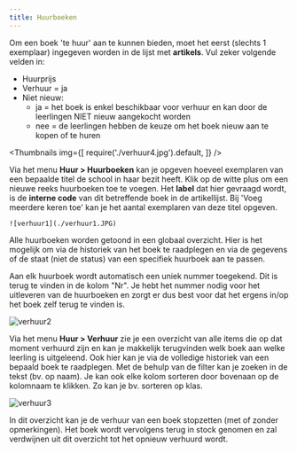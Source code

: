 ```yaml
---
title: Huurboeken
---
```


Om een boek 'te huur' aan te kunnen bieden, moet het eerst (slechts 1 exemplaar) ingegeven worden in de lijst met **artikels**. 
Vul zeker volgende velden in:
- Huurprijs
- Verhuur = ja
- Niet nieuw:
    - ja = het boek is enkel beschikbaar voor verhuur en kan door de leerlingen NIET nieuw aangekocht worden
    - nee = de leerlingen hebben de keuze om het boek nieuw aan te kopen of te huren

<Thumbnails img={[
    require('./verhuur4.jpg').default, 
]} />

Via het menu **Huur > Huurboeken** kan je opgeven hoeveel exemplaren van een bepaalde titel de school in haar bezit heeft. Klik op de witte plus om een nieuwe reeks huurboeken toe te voegen. Het **label** dat hier gevraagd wordt, is de **interne code** van dit betreffende boek in de artikellijst. Bij 'Voeg meerdere keren toe' kan je het aantal exemplaren van deze titel opgeven.  

    ![verhuur1](./verhuur1.JPG)

Alle huurboeken worden getoond in een globaal overzicht. Hier is het mogelijk om via <LegacyAction img="lijst.png"/> de historiek van het boek te raadplegen en via <LegacyAction img="edit.png"/> de gegevens of de staat (niet de status) van een specifiek huurboek aan te passen.

Aan elk huurboek wordt automatisch een uniek nummer toegekend. Dit is terug te vinden in de kolom "Nr". Je hebt het nummer nodig voor het uitleveren van de huurboeken en zorgt er dus best voor dat het ergens in/op het boek zelf terug te vinden is.  

![verhuur2](./verhuur2.JPG)
 
Via het menu **Huur > Verhuur** zie je een overzicht van alle items die op dat moment verhuurd zijn en kan je makkelijk terugvinden welk boek aan welke leerling is uitgeleend. Ook hier kan je via <LegacyAction img="lijst.png"/> de volledige historiek van een bepaald boek te raadplegen. Met de behulp van de filter kan je zoeken in de tekst (bv. op naam). Je kan ook elke kolom sorteren door bovenaan op de kolomnaam te klikken. Zo kan je bv. sorteren op klas. 

![verhuur3](./verhuur3.JPG)
 
 In dit overzicht kan je de verhuur van een boek stopzetten (met of zonder opmerkingen). Het boek wordt vervolgens terug in stock genomen en zal verdwijnen uit dit overzicht tot het opnieuw verhuurd wordt. 